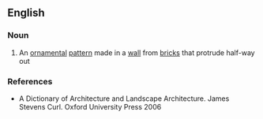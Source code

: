 ==English==

===Noun===
{{en-noun}}

# An [[ornamental]] [[pattern]] made in a [[wall]] from [[brick]]s that protrude half-way out

===References===
*A Dictionary of Architecture and Landscape Architecture. James Stevens Curl. Oxford University Press 2006